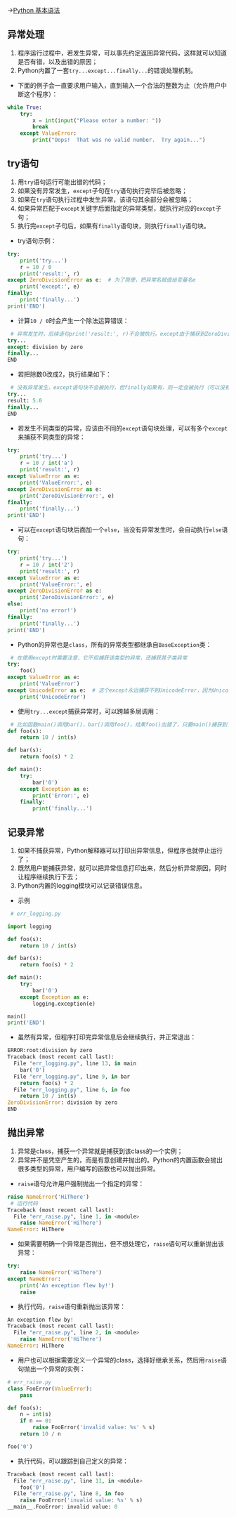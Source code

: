 →[[Python 基本语法]]
==异常处理==
# 程序运行过程中，若发生异常，可以事先约定返回异常代码，这样就可以知道是否有错，以及出错的原因；
# Python内置了一套<code>try...except...finally...</code>的错误处理机制。
* 下面的例子会一直要求用户输入，直到输入一个合法的整数为止（允许用户中断这个程序）：
<source lang="python">
while True:
    try:
        x = int(input("Please enter a number: "))
        break
    except ValueError:
        print("Oops!  That was no valid number.  Try again...")
</source>

==try语句==
# 用<code>try</code>语句运行可能出错的代码；
# 如果没有异常发生，<code>except</code>子句在<code>try</code>语句执行完毕后被忽略；
# 如果在<code>try</code>语句执行过程中发生异常，该语句其余部分会被忽略；
# 如果异常匹配于<code>except</code>关键字后面指定的异常类型，就执行对应的<code>except</code>子句；
# 执行完<code>except</code>子句后，如果有<code>finally</code>语句块，则执行<code>finally</code>语句块。

* try语句示例：
<source lang="python">
try:
    print('try...')
    r = 10 / 0
    print('result:', r)
except ZeroDivisionError as e:  # 为了简便，把异常名赋值给变量名e
    print('except:', e)
finally:
    print('finally...')
print('END')
</source>

* 计算<code>10 / 0</code>时会产生一个除法运算错误：
<source lang="python">
 # 异常发生时，后续语句print('result:', r)不会被执行。except由于捕获到ZeroDivisionError，因此被执行。最后，finally语句被执行
try...
except: division by zero
finally...
END
</source>

* 若把除数0改成2，执行结果如下：
<source lang="python">
 # 没有异常发生，except语句块不会被执行，但finally如果有，则一定会被执行（可以没有finally语句）
try...
result: 5.0
finally...
END
</source>

* 若发生不同类型的异常，应该由不同的<code>except</code>语句块处理，可以有多个<code>except</code>来捕获不同类型的异常：
<source lang="python">
try:
    print('try...')
    r = 10 / int('a')
    print('result:', r)
except ValueError as e:
    print('ValueError:', e)
except ZeroDivisionError as e:
    print('ZeroDivisionError:', e)
finally:
    print('finally...')
print('END')
</source>

* 可以在<code>except</code>语句块后面加一个<code>else</code>，当没有异常发生时，会自动执行<code>else</code>语句：
<source lang="python">
try:
    print('try...')
    r = 10 / int('2')
    print('result:', r)
except ValueError as e:
    print('ValueError:', e)
except ZeroDivisionError as e:
    print('ZeroDivisionError:', e)
else:
    print('no error!')
finally:
    print('finally...')
print('END')
</source>

* Python的异常也是<code>class</code>，所有的异常类型都继承自<code>BaseException</code>类：
<source lang="python">
 # 在使用except时需要注意，它不但捕获该类型的异常，还捕获其子类异常
try:
    foo()
except ValueError as e:
    print('ValueError')
except UnicodeError as e:  # 这个except永远捕获不到UnicodeError，因为UnicodeError是ValueError的子类
    print('UnicodeError')
</source>

* 使用<code>try...except</code>捕获异常时，可以跨越多层调用：
<source lang="python">
 # 比如函数main()调用bar()，bar()调用foo()，结果foo()出错了，只要main()捕获到了，就可以处理
def foo(s):
    return 10 / int(s)

def bar(s):
    return foo(s) * 2

def main():
    try:
        bar('0')
    except Exception as e:
        print('Error:', e)
    finally:
        print('finally...')
</source>

==记录异常==
# 如果不捕获异常，Python解释器可以打印出异常信息，但程序也就停止运行了；
# 既然用户能捕获异常，就可以把异常信息打印出来，然后分析异常原因，同时让程序继续执行下去；
# Python内置的logging模块可以记录错误信息。
* 示例
<source lang="python">
 # err_logging.py

import logging

def foo(s):
    return 10 / int(s)

def bar(s):
    return foo(s) * 2

def main():
    try:
        bar('0')
    except Exception as e:
        logging.exception(e)

main()
print('END')
</source>

* 虽然有异常，但程序打印完异常信息后会继续执行，并正常退出：
<source lang="python">
ERROR:root:division by zero
Traceback (most recent call last):
  File "err_logging.py", line 13, in main
    bar('0')
  File "err_logging.py", line 9, in bar
    return foo(s) * 2
  File "err_logging.py", line 6, in foo
    return 10 / int(s)
ZeroDivisionError: division by zero
END
</source>

==抛出异常==
# 异常是class，捕获一个异常就是捕获到该class的一个实例；
# 异常并不是凭空产生的，而是有意创建并抛出的。Python的内置函数会抛出很多类型的异常，用户编写的函数也可以抛出异常。

* <code>raise</code>语句允许用户强制抛出一个指定的异常：
<source lang="python">
raise NameError('HiThere')
 # 运行代码
Traceback (most recent call last):
  File "err_raise.py", line 1, in <module>
    raise NameError('HiThere')
NameError: HiThere
</source>

* 如果需要明确一个异常是否抛出，但不想处理它，<code>raise</code>语句可以重新抛出该异常：
<source lang="python">
try:
    raise NameError('HiThere')
except NameError:
    print('An exception flew by!')
    raise
</source>

* 执行代码，<code>raise</code>语句重新抛出该异常：
<source lang="python">
An exception flew by!
Traceback (most recent call last):
  File "err_raise.py", line 2, in <module>
    raise NameError('HiThere')
NameError: HiThere
</source>

* 用户也可以根据需要定义一个异常的class，选择好继承关系，然后用<code>raise</code>语句抛出一个异常的实例：
<source lang="python">
# err_raise.py
class FooError(ValueError):
    pass

def foo(s):
    n = int(s)
    if n == 0:
        raise FooError('invalid value: %s' % s)
    return 10 / n

foo('0')
</source>

* 执行代码，可以跟踪到自己定义的异常：
<source lang="python">
Traceback (most recent call last):
  File "err_raise.py", line 11, in <module>
    foo('0')
  File "err_raise.py", line 8, in foo
    raise FooError('invalid value: %s' % s)
__main__.FooError: invalid value: 0
</source>